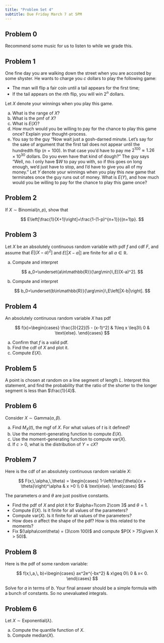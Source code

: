 ```yaml
---
title: "Problem Set 4"
subtitle: Due Friday March 7 at 5PM
---
```


## Problem 0

Recommend some music for us to listen to while we grade this.

## Problem 1

One fine day you are walking down the street when you are accosted by some shyster. He wants to charge you $c$ dollars to play the following game:

-   The man will flip a fair coin until a tail appears for the first time;
-   If the tail appears on the $n$th flip, you will win $2^n$ dollars.

Let $X$ denote your winnings when you play this game.

a.  What is the range of $X$?
b.  What is the pmf of $X$?
c.  What is $E(X)$?
d.  How much would you be willing to pay for the chance to play this game once? Explain your thought-process.
e.  You say to the guy "Now wait just a gosh-darned minute. Let's say for the sake of argument that the first tail does not appear until the hundredth flip ($n=100$). In that case you'd have to pay me $2^{100}\approx 1.26 × 10^{30}$ dollars. Do you even have that kind of dough?" The guy says "Well, no. I only have $\$W$ to pay you with, so if this goes on long enough, we'd just have to stop, and I'd have to give you all of my money." Let $Y$ denote your winnings when you play this *new* game that terminates once the guy runs out of money. What is $E(Y)$, and how much would you be willing to pay for the chance to play this game once?

## Problem 2

If $X\sim\text{Binomial}(n,\,p)$, show that

$$
E\left[\frac{1}{X+1}\right]=\frac{1-(1-p)^{n+1}}{(n+1)p}.
$$

## Problem 3

Let $X$ be an absolutely continuous random variable with pdf $f$ and cdf $F$, and assume that $E[(X-a)^2]$ and $E\left[|X-a|\right]$ are finite for all $a\in \mathbb{R}$.

a.  Compute and interpret

$$
a_0=\underset{a\in\mathbb{R}}{\arg\min}\,E[(X-a)^2].
$$

b.  Compute and interpret

$$
b_0=\underset{b\in\mathbb{R}}{\arg\min}\,E\left[|X-b|\right].
$$


## Problem 4

An absolutely continuous random variable $X$ has pdf

$$
f(x)=\begin{cases}
\frac{3}{22}[5 - (x-1)^2] & 1\leq x \leq3\\
0 & \text{else}.
\end{cases}
$$

a.  Confirm that $f$ is a valid pdf.
b.  Find the cdf of $X$ and plot it.
c.  Compute $E(X)$.

## Problem 5

A point is chosen at random on a line segment of length $L$. Interpret this statement, and find the probability that the ratio of the shorter to the longer segment is less than $\frac{1}{4}$.


## Problem 6

Consider $X\sim\textrm{Gamma}(\alpha,\,\beta)$.

a.  Find $M_X(t)$, the mgf of $X$. For what values of $t$ is it defined?
b.  Use the moment-generating function to compute $E(X)$.
c.  Use the moment-generating function to compute $\text{var}(X)$.
d.  If $c>0$, what is the distribution of $Y=cX$?

## Problem 7

Here is the cdf of an absolutely continuous random variable $X$:

$$
F(x;\,\alpha,\,\theta)
=
\begin{cases}
1-\left(\frac{\theta}{x + \theta}\right)^\alpha & x >0 \\
0 & \text{else}.
\end{cases}
$$

The parameters $\alpha$ and $\theta$ are just positive constants.

-   Find the pdf of $X$ and plot it for $\alpha=1\com 2\com 3$ and $\theta = 1$.
-   Compute $E(X)$. Is it finite for all values of the parameters?
-   Compute $\textrm{var}(X)$. Is it finite for all values of the parameters?
-   How does $\alpha$ affect the shape of the pdf? How is this related to the moments?
-   Fix $(\alpha\com\theta) = (3\com 100)$ and compute $P(X > 75\given X > 50)$.



## Problem 8

Here is the pdf of some random variable:

$$
f(x;\,a,\, b)=\begin{cases}
ax^2e^{-bx^2} & x\geq 0\\
0 & x< 0.
\end{cases}
$$

Solve for $a$ in terms of $b$. Your final answer should be a simple formula with a bunch of constants. So no unevaluated integrals.


## Problem 6

Let $X\sim\textrm{Exponential}(\lambda)$.

a.  Compute the quantile function of $X$.
b.  Compute $\textrm{median}(X)$.
